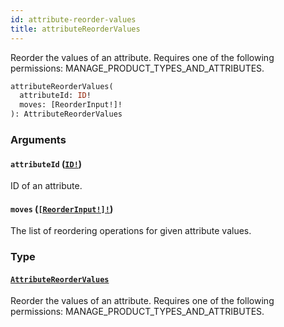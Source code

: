 ```yaml
---
id: attribute-reorder-values
title: attributeReorderValues
---
```


Reorder the values of an attribute. Requires one of the following permissions: MANAGE_PRODUCT_TYPES_AND_ATTRIBUTES.

```graphql
attributeReorderValues(
  attributeId: ID!
  moves: [ReorderInput!]!
): AttributeReorderValues

```

### Arguments

#### `attributeId` ([`ID!`](../../../developer/api-reference/scalars/id))

ID of an attribute.

#### `moves` ([`[ReorderInput!]!`](../../../developer/api-reference/inputs/reorder-input))

The list of reordering operations for given attribute values.

### Type

#### [`AttributeReorderValues`](../../../developer/api-reference/objects/attribute-reorder-values)

Reorder the values of an attribute. Requires one of the following permissions: MANAGE_PRODUCT_TYPES_AND_ATTRIBUTES.
